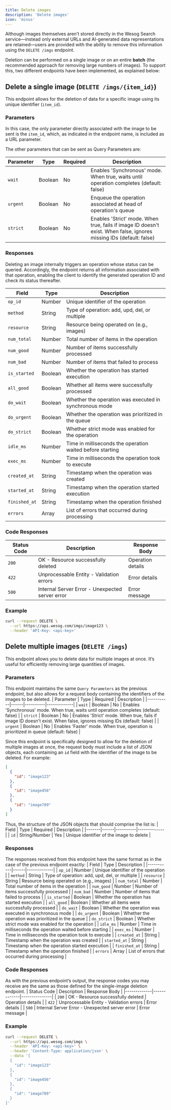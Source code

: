 ```yaml
---
title: Delete images
description: 'Delete images'
icon: 'minus'
---
```


Although images themselves aren’t stored directly in the Wesog Search service—instead only external URLs and AI-generated data representations are retained—users are provided with the ability to remove this information using the `DELETE /imgs` endpoint.

Deletion can be performed on a single image or on an entire **batch** (the recommended approach for removing large numbers of images). To support this, two different endpoints have been implemented, as explained below:

## Delete a single image (`DELETE /imgs/{item_id}`)
This endpoint allows for the deletion of data for a specific image using its unique identifier (`item_id`).

### Parameters
In this case, the only parameter directly associated with the image to be sent is the `item_id`, which, as indicated in the endpoint name, is included as a URL parameter.

The other parameters that can be sent as Query Parameters are:

| Parameter | Type | Required | Description |
|-----------|------|----------|-------------|
| `wait` | Boolean | No | Enables 'Synchronous' mode. When true, waits until operation completes (default: false) |
| `urgent` | Boolean | No | Enqueue the operation associated at head of operation's queue |
| `strict` | Boolean | No | Enables 'Strict' mode. When true, fails if image ID doesn't exist. When false, ignores missing IDs (default: false) |

### Responses
Deleting an image internally triggers an operation whose status can be queried. Accordingly, the endpoint returns all information associated with that operation, enabling the client to identify the generated operation ID and check its status thereafter.

| Field | Type  | Description |
|-----------|------|-------------|
| `op_id` | Number | Unique identifier of the operation |
| `method` | String | Type of operation: add, upd, del, or multiple |
| `resource` | String | Resource being operated on (e.g., images) |
| `num_total` | Number | Total number of items in the operation |
| `num_good` | Number | Number of items successfully processed |
| `num_bad` | Number | Number of items that failed to process |
| `is_started` | Boolean | Whether the operation has started execution |
| `all_good` | Boolean | Whether all items were successfully processed |
| `do_wait` | Boolean | Whether the operation was executed in synchronous mode |
| `do_urgent` | Boolean | Whether the operation was prioritized in the queue |
| `do_strict` | Boolean | Whether strict mode was enabled for the operation |
| `idle_ms` | Number | Time in milliseconds the operation waited before starting |
| `exec_ms` | Number | Time in milliseconds the operation took to execute |
| `created_at` | String | Timestamp when the operation was created |
| `started_at` | String | Timestamp when the operation started execution |
| `finished_at` | String | Timestamp when the operation finished |
| `errors` | Array | List of errors that occurred during processing |

### Code Responses
| Status Code | Description | Response Body |
|-------------|-------------|---------------|
| `200` | OK - Resource successfully deleted | Operation details |
| `422` | Unprocessable Entity - Validation errors | Error details |
| `500` | Internal Server Error - Unexpected server error | Error message |

### Example
```bash
curl --request DELETE \
  --url https://api.wesog.com/imgs/image123 \
  --header 'API-Key: <api-key>'
```

## Delete multiple images (`DELETE /imgs`)
This endpoint allows you to delete data for multiple images at once. It’s useful for efficiently removing large quantities of images.

### Parameters
This endpoint maintains the same `Query Parameters` as the previous endpoint, but also allows for a request body containing the identifiers of the images to be deleted.
| Parameter | Type | Required | Description |
|-----------|------|----------|-------------|
| `wait` | Boolean | No | Enables 'Synchronous' mode. When true, waits until operation completes (default: false) |
| `strict` | Boolean | No | Enables 'Strict' mode. When true, fails if image ID doesn't exist. When false, ignores missing IDs (default: false) |
| `urgent` | Boolean | No | Enables 'Faster' mode. When true, operation is prioritized in queue (default: false) |

Since this endpoint is specifically designed to allow for the deletion of multiple images at once, the request body must include a list of JSON objects, each containing an `id` field with the identifier of the image to be deleted. For example:

```json
[
  {
    "id": "image123"
  },
  {
    "id": "image456"
  },
  {
    "id": "image789"
  }
]
```
Thus, the structure of the JSON objects that should comprise the list is:
| Field | Type | Required | Description |
|-------|------|----------|-------------|
| `id` | String/Number | Yes | Unique identifier of the image to delete |

### Responses
The responses received from this endpoint have the same format as in the case of the previous endpoint exactly:
| Field | Type  | Description |
|-----------|------|-------------|
| `op_id` | Number | Unique identifier of the operation |
| `method` | String | Type of operation: add, upd, del, or multiple |
| `resource` | String | Resource being operated on (e.g., images) |
| `num_total` | Number | Total number of items in the operation |
| `num_good` | Number | Number of items successfully processed |
| `num_bad` | Number | Number of items that failed to process |
| `is_started` | Boolean | Whether the operation has started execution |
| `all_good` | Boolean | Whether all items were successfully processed |
| `do_wait` | Boolean | Whether the operation was executed in synchronous mode |
| `do_urgent` | Boolean | Whether the operation was prioritized in the queue |
| `do_strict` | Boolean | Whether strict mode was enabled for the operation |
| `idle_ms` | Number | Time in milliseconds the operation waited before starting |
| `exec_ms` | Number | Time in milliseconds the operation took to execute |
| `created_at` | String | Timestamp when the operation was created |
| `started_at` | String | Timestamp when the operation started execution |
| `finished_at` | String | Timestamp when the operation finished |
| `errors` | Array | List of errors that occurred during processing |

### Code Responses
As with the previous endpoint’s output, the response codes you may receive are the same as those defined for the single-image deletion endpoint.
| Status Code | Description | Response Body |
|-------------|-------------|---------------|
| `200` | OK - Resource successfully deleted | Operation details |
| `422` | Unprocessable Entity - Validation errors | Error details |
| `500` | Internal Server Error - Unexpected server error | Error message |

### Example

```bash
curl --request DELETE \
  --url https://api.wesog.com/imgs \
  --header 'API-Key: <api-key>' \
  --header 'Content-Type: application/json' \
  --data '[
  {
    "id": "image123"
  },
  {
    "id": "image456"
  },
  {
    "id": "image789"
  }
]'
```